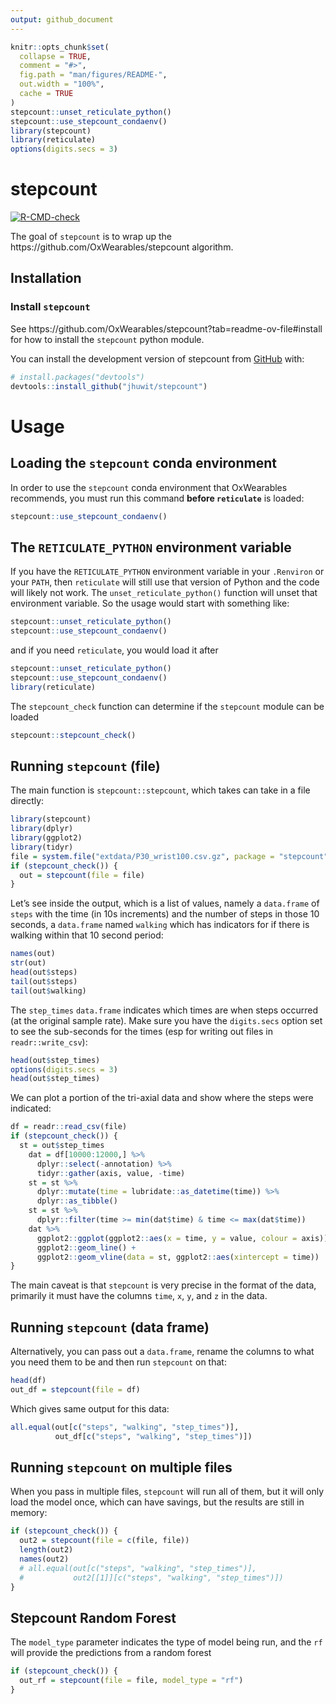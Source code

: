 ```yaml
---
output: github_document
---
```


<!-- README.md is generated from README.Rmd. Please edit that file -->

```r
knitr::opts_chunk$set(
  collapse = TRUE,
  comment = "#>",
  fig.path = "man/figures/README-",
  out.width = "100%",
  cache = TRUE
)
stepcount::unset_reticulate_python()
stepcount::use_stepcount_condaenv()
library(stepcount)
library(reticulate)
options(digits.secs = 3)
```

# stepcount

<!-- badges: start -->
[![R-CMD-check](https://github.com/jhuwit/stepcount/actions/workflows/R-CMD-check.yaml/badge.svg)](https://github.com/jhuwit/stepcount/actions/workflows/R-CMD-check.yaml)
<!-- badges: end -->

The goal of `stepcount` is to wrap up the https://github.com/OxWearables/stepcount algorithm.

## Installation

### Install `stepcount`

See https://github.com/OxWearables/stepcount?tab=readme-ov-file#install for how to install the `stepcount` python module.

You can install the development version of stepcount from [GitHub](https://github.com/) with:

``` r
# install.packages("devtools")
devtools::install_github("jhuwit/stepcount")
```


# Usage

## Loading the `stepcount` conda environment 
In order to use the `stepcount` conda environment that OxWearables recommends, you must run this command **before `reticulate`** is loaded:
```r
stepcount::use_stepcount_condaenv()
```

## The `RETICULATE_PYTHON` environment variable
If you have the `RETICULATE_PYTHON` environment variable in your `.Renviron` or your `PATH`, then `reticulate` will still use that version of Python and the code will likely not work.  The `unset_reticulate_python()` function will unset that environment variable.  So the usage would start with something like:

```r
stepcount::unset_reticulate_python()
stepcount::use_stepcount_condaenv()
```

and if you need `reticulate`, you would load it after

```r
stepcount::unset_reticulate_python()
stepcount::use_stepcount_condaenv()
library(reticulate)
```

The `stepcount_check` function can determine if the `stepcount` module can be loaded
```r
stepcount::stepcount_check()
```

## Running `stepcount` (file)
The main function is `stepcount::stepcount`, which takes can take in a file directly:

```r
library(stepcount)
library(dplyr)
library(ggplot2)
library(tidyr)
file = system.file("extdata/P30_wrist100.csv.gz", package = "stepcount")
if (stepcount_check()) {
  out = stepcount(file = file)
}
```

Let's see inside the output, which is a list of values, namely a `data.frame` of `steps` with the time (in 10s increments) and the number of steps in those 10 seconds, a `data.frame` named `walking` which has indicators for if there is walking within that 10 second period:

```r
names(out)
str(out)
head(out$steps)
tail(out$steps)
tail(out$walking)
```

The `step_times` `data.frame` indicates which times are when steps occurred (at the original sample rate).  Make sure you have the `digits.secs` option set to see the sub-seconds for the times (esp for writing out files in `readr::write_csv`):

```r
head(out$step_times)
options(digits.secs = 3)
head(out$step_times)
```

We can plot a portion of the tri-axial data and show where the steps were indicated:
```r
df = readr::read_csv(file)
if (stepcount_check()) {
  st = out$step_times
    dat = df[10000:12000,] %>%
      dplyr::select(-annotation) %>%
      tidyr::gather(axis, value, -time)
    st = st %>%
      dplyr::mutate(time = lubridate::as_datetime(time)) %>%
      dplyr::as_tibble()
    st = st %>%
      dplyr::filter(time >= min(dat$time) & time <= max(dat$time))
    dat %>%
      ggplot2::ggplot(ggplot2::aes(x = time, y = value, colour = axis)) +
      ggplot2::geom_line() +
      ggplot2::geom_vline(data = st, ggplot2::aes(xintercept = time))
}
```

The main caveat is that `stepcount` is very precise in the format of the data, primarily it must have the columns `time`, `x`, `y`, and `z` in the data.  

## Running `stepcount` (data frame)
Alternatively, you can pass out a `data.frame`, rename the columns to what you need them to be and then run `stepcount` on that:

```r
head(df)
out_df = stepcount(file = df)
```

Which gives same output for this data:

```r
all.equal(out[c("steps", "walking", "step_times")],
          out_df[c("steps", "walking", "step_times")])
```


## Running `stepcount` on multiple files
When you pass in multiple files, `stepcount` will run all of them, but it will only load the model once, which can have savings, but the results are still in memory:
```r
if (stepcount_check()) {
  out2 = stepcount(file = c(file, file))
  length(out2)
  names(out2)
  # all.equal(out[c("steps", "walking", "step_times")], 
  #           out2[[1]][c("steps", "walking", "step_times")])
}
```


## Stepcount Random Forest
The `model_type` parameter indicates the type of model being run, and the `rf` will provide the predictions from a random forest

```r
if (stepcount_check()) {
  out_rf = stepcount(file = file, model_type = "rf")
}
```

